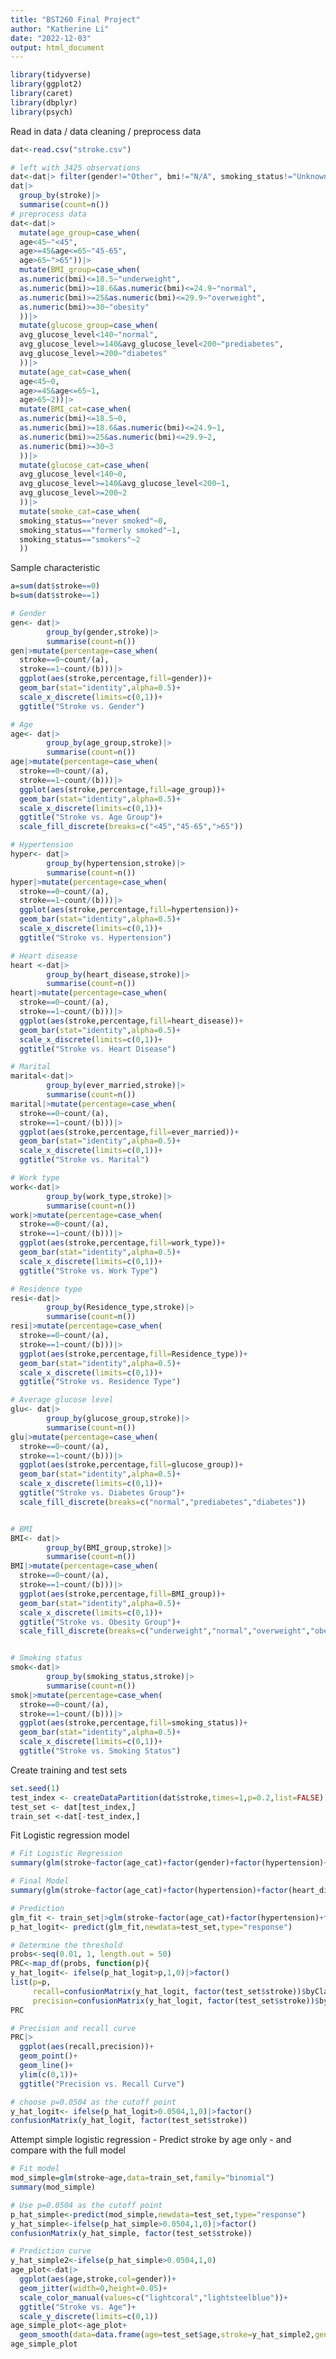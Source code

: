```yaml
---
title: "BST260 Final Project"
author: "Katherine Li"
date: "2022-12-03"
output: html_document
---
```

```r
library(tidyverse)
library(ggplot2)
library(caret)
library(dbplyr)
library(psych)
```

Read in data / data cleaning / preprocess data
```r
dat<-read.csv("stroke.csv")

# left with 3425 observations
dat<-dat|> filter(gender!="Other", bmi!="N/A", smoking_status!="Unknown")
dat|>
  group_by(stroke)|>
  summarise(count=n())
# preprocess data
dat<-dat|> 
  mutate(age_group=case_when(
  age<45~"<45",
  age>=45&age<=65~"45-65",
  age>65~">65"))|>
  mutate(BMI_group=case_when(
  as.numeric(bmi)<=18.5~"underweight",
  as.numeric(bmi)>=18.6&as.numeric(bmi)<=24.9~"normal",
  as.numeric(bmi)>=25&as.numeric(bmi)<=29.9~"overweight",
  as.numeric(bmi)>=30~"obesity"
  ))|>
  mutate(glucose_group=case_when(
  avg_glucose_level<140~"normal",
  avg_glucose_level>=140&avg_glucose_level<200~"prediabetes",
  avg_glucose_level>=200~"diabetes"
  ))|>
  mutate(age_cat=case_when(
  age<45~0,
  age>=45&age<=65~1,
  age>65~2))|>
  mutate(BMI_cat=case_when(
  as.numeric(bmi)<=18.5~0,
  as.numeric(bmi)>=18.6&as.numeric(bmi)<=24.9~1,
  as.numeric(bmi)>=25&as.numeric(bmi)<=29.9~2,
  as.numeric(bmi)>=30~3
  ))|>
  mutate(glucose_cat=case_when(
  avg_glucose_level<140~0,
  avg_glucose_level>=140&avg_glucose_level<200~1,
  avg_glucose_level>=200~2
  ))|>
  mutate(smoke_cat=case_when(
  smoking_status=="never smoked"~0,
  smoking_status=="formerly smoked"~1,
  smoking_status=="smokers"~2
  ))

```

Sample characteristic
```r
a=sum(dat$stroke==0)
b=sum(dat$stroke==1)

# Gender
gen<- dat|> 
        group_by(gender,stroke)|>
        summarise(count=n())
gen|>mutate(percentage=case_when(
  stroke==0~count/(a),
  stroke==1~count/(b)))|>
  ggplot(aes(stroke,percentage,fill=gender))+
  geom_bar(stat="identity",alpha=0.5)+
  scale_x_discrete(limits=c(0,1))+
  ggtitle("Stroke vs. Gender")

# Age
age<- dat|> 
        group_by(age_group,stroke)|>
        summarise(count=n())
age|>mutate(percentage=case_when(
  stroke==0~count/(a),
  stroke==1~count/(b)))|>
  ggplot(aes(stroke,percentage,fill=age_group))+
  geom_bar(stat="identity",alpha=0.5)+
  scale_x_discrete(limits=c(0,1))+
  ggtitle("Stroke vs. Age Group")+
  scale_fill_discrete(breaks=c("<45","45-65",">65"))

# Hypertension
hyper<- dat|> 
        group_by(hypertension,stroke)|>
        summarise(count=n())
hyper|>mutate(percentage=case_when(
  stroke==0~count/(a),
  stroke==1~count/(b)))|>
  ggplot(aes(stroke,percentage,fill=hypertension))+
  geom_bar(stat="identity",alpha=0.5)+
  scale_x_discrete(limits=c(0,1))+
  ggtitle("Stroke vs. Hypertension")

# Heart disease
heart <-dat|> 
        group_by(heart_disease,stroke)|>
        summarise(count=n())
heart|>mutate(percentage=case_when(
  stroke==0~count/(a),
  stroke==1~count/(b)))|>
  ggplot(aes(stroke,percentage,fill=heart_disease))+
  geom_bar(stat="identity",alpha=0.5)+
  scale_x_discrete(limits=c(0,1))+
  ggtitle("Stroke vs. Heart Disease")

# Marital
marital<-dat|> 
        group_by(ever_married,stroke)|>
        summarise(count=n())
marital|>mutate(percentage=case_when(
  stroke==0~count/(a),
  stroke==1~count/(b)))|>
  ggplot(aes(stroke,percentage,fill=ever_married))+
  geom_bar(stat="identity",alpha=0.5)+
  scale_x_discrete(limits=c(0,1))+
  ggtitle("Stroke vs. Marital")

# Work type
work<-dat|> 
        group_by(work_type,stroke)|>
        summarise(count=n())
work|>mutate(percentage=case_when(
  stroke==0~count/(a),
  stroke==1~count/(b)))|>
  ggplot(aes(stroke,percentage,fill=work_type))+
  geom_bar(stat="identity",alpha=0.5)+
  scale_x_discrete(limits=c(0,1))+
  ggtitle("Stroke vs. Work Type")

# Residence type
resi<-dat|> 
        group_by(Residence_type,stroke)|>
        summarise(count=n())
resi|>mutate(percentage=case_when(
  stroke==0~count/(a),
  stroke==1~count/(b)))|>
  ggplot(aes(stroke,percentage,fill=Residence_type))+
  geom_bar(stat="identity",alpha=0.5)+
  scale_x_discrete(limits=c(0,1))+
  ggtitle("Stroke vs. Residence Type")

# Average glucose level
glu<- dat|> 
        group_by(glucose_group,stroke)|>
        summarise(count=n())
glu|>mutate(percentage=case_when(
  stroke==0~count/(a),
  stroke==1~count/(b)))|>
  ggplot(aes(stroke,percentage,fill=glucose_group))+
  geom_bar(stat="identity",alpha=0.5)+
  scale_x_discrete(limits=c(0,1))+
  ggtitle("Stroke vs. Diabetes Group")+
  scale_fill_discrete(breaks=c("normal","prediabetes","diabetes"))


# BMI
BMI<- dat|> 
        group_by(BMI_group,stroke)|>
        summarise(count=n())
BMI|>mutate(percentage=case_when(
  stroke==0~count/(a),
  stroke==1~count/(b)))|>
  ggplot(aes(stroke,percentage,fill=BMI_group))+
  geom_bar(stat="identity",alpha=0.5)+
  scale_x_discrete(limits=c(0,1))+
  ggtitle("Stroke vs. Obesity Group")+
  scale_fill_discrete(breaks=c("underweight","normal","overweight","obesity"))


# Smoking status
smok<-dat|> 
        group_by(smoking_status,stroke)|>
        summarise(count=n())
smok|>mutate(percentage=case_when(
  stroke==0~count/(a),
  stroke==1~count/(b)))|>
  ggplot(aes(stroke,percentage,fill=smoking_status))+
  geom_bar(stat="identity",alpha=0.5)+
  scale_x_discrete(limits=c(0,1))+
  ggtitle("Stroke vs. Smoking Status")
```

Create training and test sets
```r
set.seed(1)
test_index <- createDataPartition(dat$stroke,times=1,p=0.2,list=FALSE)
test_set <- dat[test_index,]
train_set <-dat[-test_index,]
```

Fit Logistic regression model
```r
# Fit Logistic Regression
summary(glm(stroke~factor(age_cat)+factor(gender)+factor(hypertension)+factor(heart_disease)+factor(ever_married)+factor(work_type)+factor(Residence_type)+factor(glucose_cat)+factor(BMI_cat)+factor(smoke_cat),data=train_set,family="binomial"))

# Final Model
summary(glm(stroke~factor(age_cat)+factor(hypertension)+factor(heart_disease)+factor(glucose_cat),data=train_set,family="binomial"))

# Prediction
glm_fit <- train_set|>glm(stroke~factor(age_cat)+factor(hypertension)+factor(heart_disease)+factor(glucose_cat),data=_,family="binomial")
p_hat_logit<- predict(glm_fit,newdata=test_set,type="response")

# Determine the threshold
probs<-seq(0.01, 1, length.out = 50)
PRC<-map_df(probs, function(p){
y_hat_logit<- ifelse(p_hat_logit>p,1,0)|>factor()
list(p=p,
     recall=confusionMatrix(y_hat_logit, factor(test_set$stroke))$byClass[["Sensitivity"]],
     precision=confusionMatrix(y_hat_logit, factor(test_set$stroke))$byClass[["Pos Pred Value"]])})
PRC

# Precision and recall curve
PRC|>
  ggplot(aes(recall,precision))+
  geom_point()+
  geom_line()+
  ylim(c(0,1))+
  ggtitle("Precision vs. Recall Curve")

# choose p=0.0504 as the cutoff point
y_hat_logit<- ifelse(p_hat_logit>0.0504,1,0)|>factor()
confusionMatrix(y_hat_logit, factor(test_set$stroke))
```

Attempt simple logistic regression - Predict stroke by age only - and compare with the full model
```r
# Fit model
mod_simple=glm(stroke~age,data=train_set,family="binomial")
summary(mod_simple)

# Use p=0.0504 as the cutoff point
p_hat_simple<-predict(mod_simple,newdata=test_set,type="response")
y_hat_simple<-ifelse(p_hat_simple>0.0504,1,0)|>factor()
confusionMatrix(y_hat_simple, factor(test_set$stroke))

# Prediction curve
y_hat_simple2<-ifelse(p_hat_simple>0.0504,1,0)
age_plot<-dat|>
  ggplot(aes(age,stroke,col=gender))+
  geom_jitter(width=0,height=0.05)+
  scale_color_manual(values=c("lightcoral","lightsteelblue"))+
  ggtitle("Stroke vs. Age")+
  scale_y_discrete(limits=c(0,1))
age_simple_plot<-age_plot+
  geom_smooth(data=data.frame(age=test_set$age,stroke=y_hat_simple2,gender=test_set$gender),colour="#000066")
age_simple_plot

```



